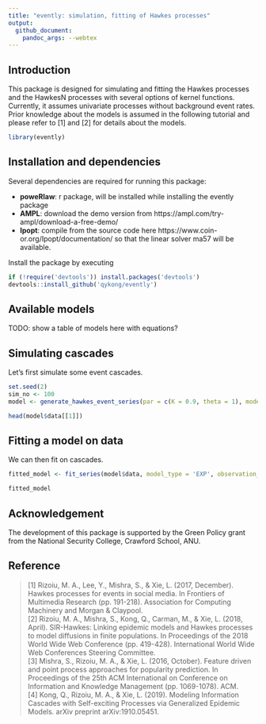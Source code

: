 ```yaml
---
title: "evently: simulation, fitting of Hawkes processes"
output:
  github_document:
    pandoc_args: --webtex
---
```

## Introduction

This package is designed for simulating and fitting the Hawkes processes and the HawkesN processes with several options of kernel functions. Currently, it assumes univariate processes without background event rates. Prior knowledge about the models is assumed in the following tutorial and please refer to [1] and [2] for details about the models.

```r
library(evently)
```

## Installation and dependencies
Several dependencies are required for running this package:

  - **poweRlaw**: r package, will be installed while installing the evently package
  - **AMPL**: download the demo version from https://ampl.com/try-ampl/download-a-free-demo/
  - **Ipopt**: compile from the source code here https://www.coin-or.org/Ipopt/documentation/ so that the linear solver ma57 will be available.
 
Install the package by executing
```r
if (!require('devtools')) install.packages('devtools')
devtools::install_github('qykong/evently')
```

## Available models

TODO: show a table of models here with equations?

## Simulating cascades

Let's first simulate some event cascades.
```r
set.seed(2)
sim_no <- 100
model <- generate_hawkes_event_series(par = c(K = 0.9, theta = 1), model_type = 'EXP', M = generate_user_influence(1), Tmax = 5, sim_no = sim_no)

head(model$data[[1]])
```

## Fitting a model on data

We can then fit on cascades.
```r
fitted_model <- fit_series(model$data, model_type = 'EXP', observation_time = 5, cores = 10)

fitted_model
```

## Acknowledgement

The development of this package is supported by the Green Policy grant from the National Security College, Crawford School, ANU.

## Reference

> [1] Rizoiu, M. A., Lee, Y., Mishra, S., & Xie, L. (2017, December). Hawkes processes for events in social media. In Frontiers of Multimedia Research (pp. 191-218). Association for Computing Machinery and Morgan & Claypool.  
[2] Rizoiu, M. A., Mishra, S., Kong, Q., Carman, M., & Xie, L. (2018, April). SIR-Hawkes: Linking epidemic models and Hawkes processes to model diffusions in finite populations. In Proceedings of the 2018 World Wide Web Conference (pp. 419-428). International World Wide Web Conferences Steering Committee.  
[3] Mishra, S., Rizoiu, M. A., & Xie, L. (2016, October). Feature driven and point process approaches for popularity prediction. In Proceedings of the 25th ACM International on Conference on Information and Knowledge Management (pp. 1069-1078). ACM.  
[4] Kong, Q., Rizoiu, M. A., & Xie, L. (2019). Modeling Information Cascades with Self-exciting Processes via Generalized Epidemic Models. arXiv preprint arXiv:1910.05451.  
